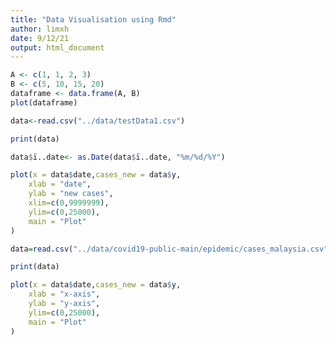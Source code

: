 ```yaml
---
title: "Data Visualisation using Rmd"
author: limxh
date: 9/12/21
output: html_document
---
```


```r
A <- c(1, 1, 2, 3)
B <- c(5, 10, 15, 20)
dataframe <- data.frame(A, B)
plot(dataframe)
```
```r
data<-read.csv("../data/testData1.csv")

print(data)

data$ï..date<- as.Date(data$ï..date, "%m/%d/%Y")

plot(x = data$date,cases_new = data$y,
	xlab = "date",
	ylab = "new cases",
	xlim=c(0,9999999),
	ylim=c(0,25000),
	main = "Plot"
)

```

```r
data=read.csv("../data/covid19-public-main/epidemic/cases_malaysia.csv")

print(data)

plot(x = data$date,cases_new = data$y,
	xlab = "x-axis",
	ylab = "y-axis",
	ylim=c(0,25000),
	main = "Plot"
)
```
